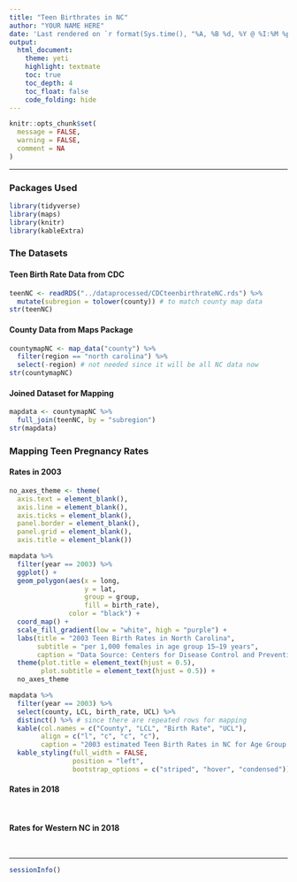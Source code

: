 ```yaml
---
title: "Teen Birthrates in NC"
author: "YOUR NAME HERE"
date: 'Last rendered on `r format(Sys.time(), "%A, %B %d, %Y @ %I:%M %p")`'
output: 
  html_document: 
    theme: yeti
    highlight: textmate
    toc: true
    toc_depth: 4
    toc_float: false
    code_folding: hide
---
```


```r
knitr::opts_chunk$set(
  message = FALSE,
  warning = FALSE,
  comment = NA
)
```

***

### Packages Used

```r
library(tidyverse)
library(maps)
library(knitr)
library(kableExtra)
```

### The Datasets

#### Teen Birth Rate Data from CDC

```r
teenNC <- readRDS("../dataprocessed/CDCteenbirthrateNC.rds") %>% 
  mutate(subregion = tolower(county)) # to match county map data
str(teenNC)
```

#### County Data from Maps Package

```r
countymapNC <- map_data("county") %>% 
  filter(region == "north carolina") %>% 
  select(-region) # not needed since it will be all NC data now
str(countymapNC)
```

#### Joined Dataset for Mapping

```r
mapdata <- countymapNC %>% 
  full_join(teenNC, by = "subregion")
str(mapdata)
```

### Mapping Teen Pregnancy Rates

#### Rates in 2003

```r
no_axes_theme <- theme(
  axis.text = element_blank(),
  axis.line = element_blank(),
  axis.ticks = element_blank(),
  panel.border = element_blank(),
  panel.grid = element_blank(),
  axis.title = element_blank())
```

```r
mapdata %>% 
  filter(year == 2003) %>% 
  ggplot() +
  geom_polygon(aes(x = long, 
                   y = lat, 
                   group = group, 
                   fill = birth_rate),
               color = "black") +
  coord_map() +
  scale_fill_gradient(low = "white", high = "purple") +
  labs(title = "2003 Teen Birth Rates in North Carolina",
       subtitle = "per 1,000 females in age group 15–19 years",
       caption = "Data Source: Centers for Disease Control and Prevention") +
  theme(plot.title = element_text(hjust = 0.5),
        plot.subtitle = element_text(hjust = 0.5)) +
  no_axes_theme
```

```r
mapdata %>% 
  filter(year == 2003) %>% 
  select(county, LCL, birth_rate, UCL) %>% 
  distinct() %>% # since there are repeated rows for mapping
  kable(col.names = c("County", "LCL", "Birth Rate", "UCL"),
        align = c("l", "c", "c", "c"),
        caption = "2003 estimated Teen Birth Rates in NC for Age Group 15–19 years (per 1000)") %>% 
  kable_styling(full_width = FALSE,
                position = "left",
                bootstrap_options = c("striped", "hover", "condensed"))
```

#### Rates in 2018

```r

```

```r

```

#### Rates for Western NC in 2018

```r

```

```r

```

***
```r
sessionInfo()
```

